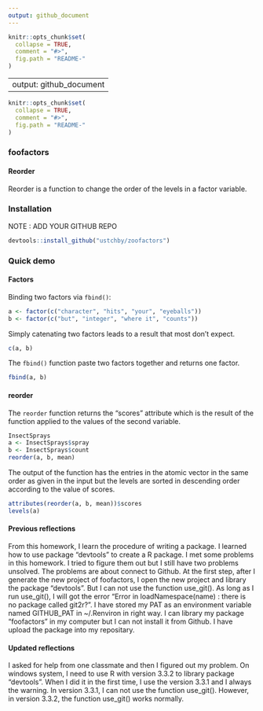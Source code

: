```yaml
---
output: github_document
---
```


<!-- README.md is generated from README.Rmd. Please edit that file -->

```r
knitr::opts_chunk$set(
  collapse = TRUE,
  comment = "#>",
  fig.path = "README-"
)
```
---
output: github_document
---

```r
knitr::opts_chunk$set(
  collapse = TRUE,
  comment = "#>",
  fig.path = "README-"
)
```
### foofactors

#### Reorder

Reorder is a function to change the order of the levels in a factor variable. 

### Installation

NOTE : ADD YOUR GITHUB REPO
```r
devtools::install_github("ustchby/zoofactors")
```
  
### Quick demo

#### Factors
Binding two factors via `fbind()`:

```r
a <- factor(c("character", "hits", "your", "eyeballs"))
b <- factor(c("but", "integer", "where it", "counts"))
```

Simply catenating two factors leads to a result that most don't expect.

```r
c(a, b)
```

The `fbind()` function paste two factors together and returns one factor.

```r
fbind(a, b)
```


#### reorder

The `reorder` function returns the "scores" attribute which is the result of the function applied to the values of the second variable.

```r
InsectSprays
a <- InsectSprays$spray
b <- InsectSprays$count
reorder(a, b, mean)
```

The output of the function has the entries in the atomic vector in the same order as given in the input but the levels are sorted in descending order according to the value of scores.

```r
attributes(reorder(a, b, mean))$scores
levels(a)
```

#### Previous reflections

From this homework, I learn the procedure of writing a package. I learned how to use package "devtools" to create a R package. I met some problems in this homework. I tried to figure them out but I still have two problems unsolved. The problems are about connect to Github. At the first step, after I generate the new project of foofactors, I open the new project and library the package "devtools". But I can not use the function use_git(). As long as I run use_git(), I will got the error "Error in loadNamespace(name) : there is no package called git2r?". I have stored my PAT as an environment variable named GITHUB_PAT in ~/.Renviron in right way. I can library my package "foofactors" in my computer but I can not install it from Github. I have upload the package into my repositary.

#### Updated reflections

I asked for help from one classmate and then I figured out my problem. On windows system, I need to use R with version 3.3.2 to library package "devtools". When I did it in the first time, I use the version 3.3.1 and I always the warning. In version 3.3.1, I can not use the function use_git(). However, in version 3.3.2, the function use_git() works normally.
